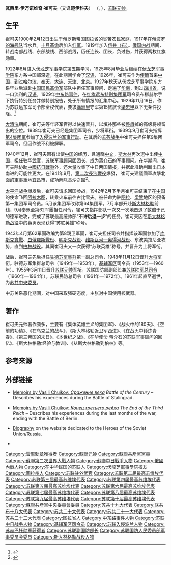 {{unreferenced|time=2012-1-31}}
{{Infobox Military Person
|name=瓦西里·伊万诺维奇·崔可夫
| birth_date = 1900年2月12日
| death_date = {{death date and age|1982|3|18|1900|2|12}}
|placeofbirth={{Russian Empire}}[[图拉省|图拉省]]{{le|賽雷普利亞|Serebryanye Prudy}}
|placeofdeath={{USSR}}[[莫斯科|莫斯科]]
|image=[[File:Vasily_Ivanovich_Chuikov.jpg|200px]]
|caption=
|nickname=
|allegiance = {{flag|USSR|1922}}
|branch = [[蘇聯紅軍|蘇聯紅軍]]
|serviceyears=1917年－1972年
|party = [[苏联共产党|苏联共产党]]
|rank=[[蘇聯元帥|蘇聯元帥]] 
|commands=基輔司令部<br/>[[Image:Soviet_Guards_Order.png|22px]] 蘇聯第8近衛軍<br/>蘇聯陸軍第62軍<br/>[[第4集团军_(苏联)|蘇聯陸軍第4軍]]<br/>[[File:Red_Army_flag.svg|22px]] [[蘇聯紅軍|蘇聯紅軍]]<br/>蘇聯國防部副部長
|battles=[[第一次世界大戰|第一次世界大戰]]<br />[[俄國內戰|俄國內戰]]<br />[[第二次世界大戰|第二次世界大戰]]
|awards={{{!}} style="background:transparent"
{{!}} {{Hero of the Soviet Union}} {{Hero of the Soviet Union}}
{{!}}}
{{{!}} style="background: transparent"
{{!}} {{列宁勋章}} {{!!}} {{列宁勋章}} {{!!}} {{列宁勋章}} {{!!}} {{列宁勋章}}
{{!}}-
{{!}} {{列宁勋章}} {{!!}} {{列宁勋章}} {{!!}} {{列宁勋章}} {{!!}} {{列宁勋章}}
{{!}}-
{{!}} {{列宁勋章}} {{!!}} {{十月革命勋章}} {{!!}} {{红旗勋章}} {{!!}} {{红旗勋章}}
{{!}}-
{{!}} {{红旗勋章}} {{!!}} {{红旗勋章}} {{!!}} {{一级苏沃洛夫勋章}} {{!!}} {{一级苏沃洛夫勋章}}
{{!}}-
{{!}} {{一级苏沃洛夫勋章}} {{!!}} {{红星勋章}}
{{!}}}
|laterwork=
|portrayedby=
|signature=Автограф_Василия_Чуйкова.jpg
}} 

'''瓦西里·伊万诺维奇·崔可夫'''（又译'''楚伊科夫'''） （{{lang-ru|'''Василий Иванович Чуйков'''}}, {{bd|1900年|2月12日|1982年|3月18日|catIdx=Chuikov}}），[[苏联元帅|苏联元帅]]。

==生平==
崔可夫1900年2月12日出生于俄罗斯帝国[[图拉省|图拉省]]{{le|賽雷普利亞|Serebryanye Prudy}}的贫苦农民家庭，1917年在俄[[波罗的海舰队|波罗的海舰队]]当水兵。[[十月革命|十月革命]]后加入[[蘇聯紅軍|红军]]。1919年加入[[苏联共产党|俄共（布）]]。[[俄国内战|俄国内战]]期间，转战南部战线、东部战线、西部战线，历任连长、团长，负过伤，并获得两枚红旗勋章。

1922年8月进入[[伏龙芝军事学院|伏龙芝军事学院]]第五期学习，1925年8月毕业后继续在[[伏龙芝军事学院|伏龙芝军事学院]]东方系中国部深造，在此期间学会了[[汉语|汉语]]，1926年，崔可夫作为[[使節|使節]]首来[[中华民国北洋政府|中国]]，到过[[哈尔滨|哈尔滨]]、[[奉天|奉天]]、[[大连|大连]]、[[天津|天津]]、[[北京|北京]]。1927年秋天从伏龙芝军事学院东方系毕业后派赴[[中华民国|中国]][[国民革命军|国民革命军]]部队中担任军事顾问，走遍了[[华南|华南]]，到过[[四川省_(中华民国)|四川省]]，说一口流利的[[汉语|汉语]]。1929年[[中东路事件|中东路事件]]，在[[红旗远东特别集团军|红旗远东特别集团军]]司令员布柳赫尔手下执行特别任务并做特别报告，处于所有情报的汇集中心。1929年11月19日，作为苏联远东军司令部全权代表，要求[[满洲里|满洲里]]守军第15旅旅长[[梁忠甲|梁忠甲]]以下无条件投降。<ref name=autogenerated1>{{cite web|language=zh-hans|url=http://news.ifeng.com/history/zhongguojindaishi/detail_2013_05/24/25689330_0.shtml|script-title=zh:中东路事件孙中山苏联顾问率苏军大败张学良|trans-title=Soviet Advisor to Sun Yat-sen lead Soviet Military of defeat Zhang Xueliang|website=China.com|date=2013-05-24|orig-year=2010|access-date=2019-07-11|archive-date=2020-04-06|archive-url=https://web.archive.org/web/20200406220212/http://news.ifeng.com/history/zhongguojindaishi/detail_2013_05/24/25689330_0.shtml|dead-url=yes}}</ref>

[[大清洗|大清洗]]期间，崔可夫等年轻军官得以快速晉升，以填补那些被[[整肅|整肅]]掉的高级将领留出的空位。1938年崔可夫已经是集团军司令，少将军衔。1939年9月崔可夫指挥[[第4集团军_(苏联)|第4集团军]]参加了[[苏联入侵波兰|入侵波兰的军事行动]]。在其后的[[苏芬战争|苏芬战争]]中崔可夫担任第9集团军司令，但因作战不利被解职。

1940年12月，崔可夫因有出使[[中国|中国]]的经历，且通晓[[中文|中文]]，[[斯大林|斯大林]]再次選中出使[[中国|中国]]，担任驻华[[駐外武官|武官]]，[[苏联军事顾问团|苏联军事顾问团]]团长、成为[[蔣介石|蔣介石]]的军事顾问。在华期间，崔可夫除协助[[中國抗日戰爭|中國抗日戰爭]]外，还大量收集了中日两国情报，并据此准确判断出日本南进的可能性更大。在1941年9月，[[第二次長沙戰役|第二次長沙戰役]]爆發， 崔可夫建議國軍攻擊北面的軍事重地[[宜昌市|宜昌市]]，成功解除長沙之圍<ref>{{Cite web |url=https://www.sohu.com/a/252673474_425060 |title=没有这个外国元帅，薛岳第二次长沙会战，可能不会取得如此大胜  |access-date=2020-08-16 |archive-date=2021-01-30 |archive-url=https://web.archive.org/web/20210130051417/https://www.sohu.com/a/252673474_425060 |dead-url=no }}</ref>。

[[太平洋战争|太平洋战争]]爆发后，崔可夫请求回国参战，1942年2月下半月崔可夫结束了在[[中国|中国]]的使命飞回[[阿拉木图|阿拉木图]]，转乘火车前往古比雪夫。被任命为驻[[图拉|图拉]]、[[梁赞|梁赞]]地区的预备第一集团军司令员。5月该集团军改称第64集团军。7月率部开赴[[斯大林格勒|斯大林格勒]]前线，9月奉派至第62军團担任司令，崔可夫指挥部队一次又一次地击退了数倍于己的德军进攻，完成了苏联最高统帅部“'''不许后退一步'''”的任务。崔可夫因在[[斯大林格勒战役|斯大林格勒战役]]中的英勇表现获得“苏联英雄”称号。

1943年4月第62军團改编为第8親卫军團，崔可夫担任司令并指挥该军團参加了[[库斯克會戰|库斯克會戰]]、[[巴格拉基昂行動|白俄羅斯戰役]]、[[巴格拉基昂行動|明斯克战役]]、[[維斯瓦河-奧德河攻勢|维斯瓦河—奥得河战役]]、东波美拉尼亚攻势，直到[[柏林战役|柏林战役]]。其间崔可夫又一次获得“苏联英雄”称号，并晋升为上将军衔。

战后，崔可夫先后担任[[驻德苏军集群|驻德苏军集群]]第一副总司令，1948年11月12日晋升[[大将_(蘇聯)|大将]]军衔。驻德苏军集群总司令（1949年—1953年）。[[基辅军区|基辅军区]]司令员（1953年—1960年）。1955年3月11日晋升[[苏联元帅|苏联元帅]]军衔。苏联国防部副部长兼[[苏联陆军|苏联陆军总司令]]（1960年—1964年）。苏联民防总司令（1961年—1972年）。1961年起直至逝世，为[[蘇聯共產黨中央委員會|苏共中央委员]]。

中苏关系恶化期间，对中国采取强硬态度，主张对中国使用核武器。

==著作==
崔可夫元帅著作颇多，主要有《集体英雄主义的集团军》、《战火中的180天》、《空前的功绩》、《在乌克兰的战斗》、《斯大林格勒近卫军西进》、《在战火中锤炼青春》、《第三帝国的末日》、《本世纪之战》、《在华使命 蒋介石的苏联军事顾问的回忆》、《斯大林格勒∶经验与教训》、《从斯大林格勒到柏林》等。

==参考来源==
{{reflist}}

==外部链接==
*{{ru icon}} [http://militera.lib.ru/memo/russian/chuykov/index.html Memoirs by Vasili Chuikov: ''Сражение века''] {{Wayback|url=http://militera.lib.ru/memo/russian/chuykov/index.html |date=20200118184123 }} ''Battle of the Century'' – Describes his experiences during the Battle of Stalingrad.
*{{ru icon}} [http://militera.lib.ru/memo/russian/chuykov2/index.html Memoirs by Vasili Chuikov: ''Конец третьего рейха''] {{Wayback|url=http://militera.lib.ru/memo/russian/chuykov2/index.html |date=20190118213957 }} ''The End of the Third Reich'' – Describes his experiences during the last months of the war, ending with the Battle of Berlin.
*{{ru icon}} [http://www.warheroes.ru/hero/hero.asp?Hero_id=328 Biography] {{WebCite|url=https://www.webcitation.org/67G0u6n2V?url=http://www.warheroes.ru/hero/hero.asp?Hero_id=328 |date=20120428082608 |dateformat=iso }} on the website dedicated to the Heroes of the Soviet Union/Russia.
* {{PM20|FID=pe/039445}}

{{蘇聯元帥}}
{{蘇聯大將}}
{{Authority control}}
{{DEFAULTSORT:Chuikov, Vasily}}
[[Category:雲麾勳章獲得者|Category:雲麾勳章獲得者]]
[[Category:蘇聯元帥|Category:蘇聯元帥]]
[[Category:蘇聯共產黨黨員|Category:蘇聯共產黨黨員]]
[[Category:蘇聯第二次世界大戰人物|Category:蘇聯第二次世界大戰人物]]
[[Category:蘇聯中日戰爭人物|Category:蘇聯中日戰爭人物]]
[[Category:俄國內戰人物|Category:俄國內戰人物]]
[[Category:在中华民国的苏联人|Category:在中华民国的苏联人]]
[[Category:伏龍芝軍事學院校友|Category:伏龍芝軍事學院校友]]
[[Category:圖拉州人|Category:圖拉州人]]
[[Category:苏联驻外武官|Category:苏联驻外武官]]
[[Category:苏联第二届最高苏维埃代表|Category:苏联第二届最高苏维埃代表]]
[[Category:苏联第三届最高苏维埃代表|Category:苏联第三届最高苏维埃代表]]
[[Category:苏联第四届最高苏维埃代表|Category:苏联第四届最高苏维埃代表]]
[[Category:苏联第五届最高苏维埃代表|Category:苏联第五届最高苏维埃代表]]
[[Category:苏联第六届最高苏维埃代表|Category:苏联第六届最高苏维埃代表]]
[[Category:苏联第七届最高苏维埃代表|Category:苏联第七届最高苏维埃代表]]
[[Category:苏联第八届最高苏维埃代表|Category:苏联第八届最高苏维埃代表]]
[[Category:苏联第九届最高苏维埃代表|Category:苏联第九届最高苏维埃代表]]
[[Category:苏联第十届最高苏维埃代表|Category:苏联第十届最高苏维埃代表]]
[[Category:蘇聯共產黨中央委員會委員|Category:蘇聯共產黨中央委員會委員]]
[[Category:苏共十九大代表|Category:苏共十九大代表]]
[[Category:联共布十八大代表|Category:联共布十八大代表]]
[[Category:苏共二十大代表|Category:苏共二十大代表]]
[[Category:苏共二十一大代表|Category:苏共二十一大代表]]
[[Category:苏共二十二大代表|Category:苏共二十二大代表]]
[[Category:图拉省人|Category:图拉省人]]
[[Category:中东路事件人物|Category:中东路事件人物]]
[[Category:苏联中日战争人物|Category:苏联中日战争人物]]
[[Category:基辅军区司令员|Category:基辅军区司令员]]
[[Category:苏联入侵波兰人物|Category:苏联入侵波兰人物]]
[[Category:苏赫巴托勋章获得者|Category:苏赫巴托勋章获得者]]
[[Category:苏联副国防部长|Category:苏联副国防部长]]
[[Category:苏联国防人民委员部军事委员会委员|Category:苏联国防人民委员部军事委员会委员]]
[[Category:斯大林格勒战役人物|Category:斯大林格勒战役人物]]